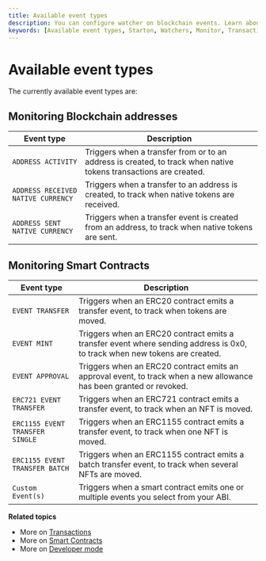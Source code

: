 ```yaml
---
title: Available event types
description: You can configure watcher on blockchain events. Learn about available event types.
keywords: [Available event types, Starton, Watchers, Monitor, Transaction]
---
```


# Available event types

The currently available event types are:

## Monitoring Blockchain addresses

| Event type                         | Description                                                                                                      |
| ---------------------------------- | ---------------------------------------------------------------------------------------------------------------- |
| `ADDRESS ACTIVITY`                 | Triggers when a transfer from or to an address is created, to track when native tokens transactions are created. |
| `ADDRESS RECEIVED NATIVE CURRENCY` | Triggers when a transfer to an address is created, to track when native tokens are received.                     |
| `ADDRESS SENT NATIVE CURRENCY`     | Triggers when a transfer event is created from an address, to track when native tokens are sent.                 |

## Monitoring Smart Contracts

| Event type                      | Description                                                                                                                |
| ------------------------------- | -------------------------------------------------------------------------------------------------------------------------- |
| `EVENT TRANSFER`                | Triggers when an ERC20 contract emits a transfer event, to track when tokens are moved.                                    |
| `EVENT MINT`                    | Triggers when an ERC20 contract emits a transfer event where sending address is 0x0, to track when new tokens are created. |
| `EVENT APPROVAL`                | Triggers when an ERC20 contract emits an approval event, to track when a new allowance has been granted or revoked.        |
| `ERC721 EVENT TRANSFER`         | Triggers when an ERC721 contract emits a transfer event, to track when an NFT is moved.                                    |
| `ERC1155 EVENT TRANSFER SINGLE` | Triggers when an ERC1155 contract emits a transfer event, to track when one NFT is moved.                                  |
| `ERC1155 EVENT TRANSFER BATCH`  | Triggers when an ERC1155 contract emits a batch transfer event, to track when several NFTs are moved.                      |
| `Custom Event(s)`               | Triggers when a smart contract emits one or multiple events you select from your ABI.                                      |

**Related topics**

-   More on [Transactions](/Transactions/creating-a-transaction.mdx)
-   More on [Smart Contracts](/Smart-contract/understanding-smart-contracts.mdx)
-   More on [Developer mode](/Developer/Discovering-coding-interface.mdx)
